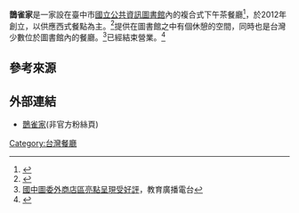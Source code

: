 '''鵲雀家'''是一家設在臺中市[[國立公共資訊圖書館|國立公共資訊圖書館]]內的複合式下午茶餐廳<ref>{{Cite web |url=http://www.nlpi.edu.tw/About/branch/store.htm |title=國立公共資訊圖書館-委外商店區 |accessdate=2013-06-24 |archive-date=2013-07-06 |archive-url=https://web.archive.org/web/20130706191257/http://www.nlpi.edu.tw/About/branch/store.htm |dead-url=no }}</ref>，於2012年創立，以供應西式餐點為主。<ref>{{Cite web |url=http://www.tlpos.com.tw/news_view.asp?nwid=20120818001 |title=台中新景點~國立公共資訊圖書館內亞維儂西餐.鵲雀家餐廳開幕了- 天鎏科技 |accessdate=2013-06-23 |archive-date=2013-06-05 |archive-url=https://web.archive.org/web/20130605202112/http://www.tlpos.com.tw/news_view.asp?nwid=20120818001 |dead-url=no }}</ref>提供在圖書館之中有個休憩的空間，同時也是台灣少數位於圖書館內的餐廳。<ref>[http://www.ptl.edu.tw/NewsDetailC100.aspx?KeyID=d476e2a5-db31-4a12-8fee-07c72e47905c&Pindex=8 國中圖委外商店區亮點呈現受好評]{{dead link|date=2018年5月 |bot=InternetArchiveBot |fix-attempted=yes }}，教育廣播電台</ref>已經結束營業。<ref>{{cite web |author1=傑生 |title=國立台中圖書館一樓的鵲雀家餐廳 |url=http://jeson.tw/2013-03-28-280/ |accessdate=2018-08-09 |archive-date=2018-08-09 |archive-url=https://web.archive.org/web/20180809152810/http://jeson.tw/2013-03-28-280/ |dead-url=no }}</ref>

==參考來源==
{{Reflist}}

==外部連結==
*[https://www.facebook.com/pages/%E9%B5%B2%E9%9B%80%E5%AE%B6/341457712602609?hc_ref=ARQOksdHtANXmpkPEY0xx9m4hC3m1SrQMRiaLONoZ9szw0mamrPCA68XMgOUwt8wZy8&fref=tag 鵲雀家](非官方粉絲頁)

{{台灣小作品}}

[[Category:台灣餐廳|Category:台灣餐廳]]